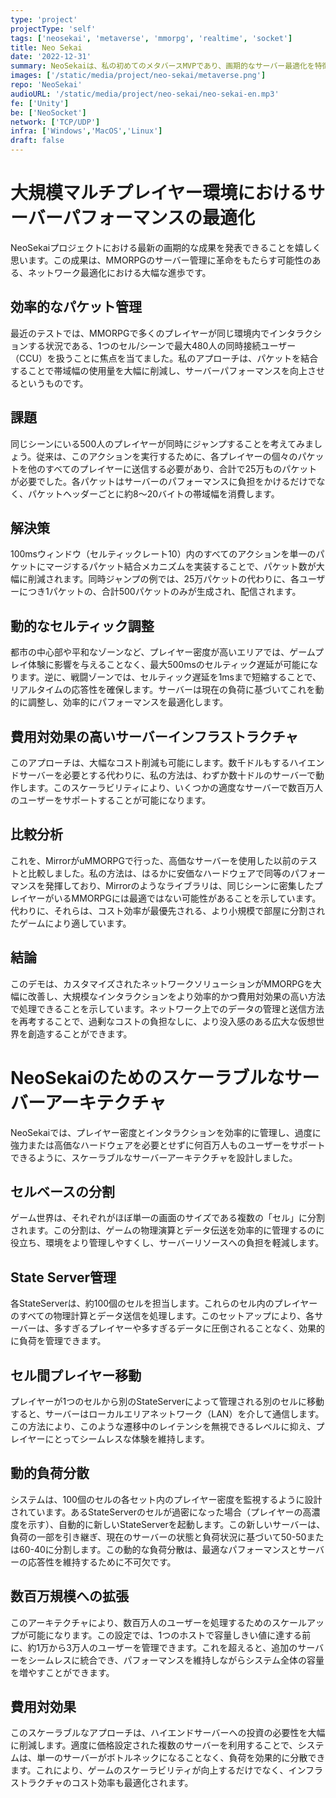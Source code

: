 ```yaml
---
type: 'project'
projectType: 'self'
tags: ['neosekai', 'metaverse', 'mmorpg', 'realtime', 'socket']
title: Neo Sekai
date: '2022-12-31'
summary: NeoSekaiは、私の初めてのメタバースMVPであり、画期的なサーバー最適化を特徴としています。パケットの組み合わせと動的な負荷分散により、数千人規模の同時接続ユーザーに対応できる、大規模かつ費用対効果の高い仮想世界を実現します。
images: ['/static/media/project/neo-sekai/metaverse.png']
repo: 'NeoSekai'
audioURL: '/static/media/project/neo-sekai/neo-sekai-en.mp3'
fe: ['Unity']
be: ['NeoSocket']
network: ['TCP/UDP']
infra: ['Windows','MacOS','Linux']
draft: false
---
```



# **大規模マルチプレイヤー環境におけるサーバーパフォーマンスの最適化**

NeoSekaiプロジェクトにおける最新の画期的な成果を発表できることを嬉しく思います。この成果は、MMORPGのサーバー管理に革命をもたらす可能性のある、ネットワーク最適化における大幅な進歩です。

<YouTubeEmbed url="https://www.youtube.com/watch?v=SSIhnSJQAHw" />

## **効率的なパケット管理**

最近のテストでは、MMORPGで多くのプレイヤーが同じ環境内でインタラクションする状況である、1つのセル/シーンで最大480人の同時接続ユーザー（CCU）を扱うことに焦点を当てました。私のアプローチは、パケットを結合することで帯域幅の使用量を大幅に削減し、サーバーパフォーマンスを向上させるというものです。

## **課題**

同じシーンにいる500人のプレイヤーが同時にジャンプすることを考えてみましょう。従来は、このアクションを実行するために、各プレイヤーの個々のパケットを他のすべてのプレイヤーに送信する必要があり、合計で25万ものパケットが必要でした。各パケットはサーバーのパフォーマンスに負担をかけるだけでなく、パケットヘッダーごとに約8〜20バイトの帯域幅を消費します。

## **解決策**

100msウィンドウ（セルティックレート10）内のすべてのアクションを単一のパケットにマージするパケット結合メカニズムを実装することで、パケット数が大幅に削減されます。同時ジャンプの例では、25万パケットの代わりに、各ユーザーにつき1パケットの、合計500パケットのみが生成され、配信されます。

## **動的なセルティック調整**

都市の中心部や平和なゾーンなど、プレイヤー密度が高いエリアでは、ゲームプレイ体験に影響を与えることなく、最大500msのセルティック遅延が可能になります。逆に、戦闘ゾーンでは、セルティック遅延を1msまで短縮することで、リアルタイムの応答性を確保します。サーバーは現在の負荷に基づいてこれを動的に調整し、効率的にパフォーマンスを最適化します。

## **費用対効果の高いサーバーインフラストラクチャ**

このアプローチは、大幅なコスト削減も可能にします。数千ドルもするハイエンドサーバーを必要とする代わりに、私の方法は、わずか数十ドルのサーバーで動作します。このスケーラビリティにより、いくつかの適度なサーバーで数百万人のユーザーをサポートすることが可能になります。

## **比較分析**

これを、MirrorがuMMORPGで行った、高価なサーバーを使用した以前のテストと比較しました。私の方法は、はるかに安価なハードウェアで同等のパフォーマンスを発揮しており、Mirrorのようなライブラリは、同じシーンに密集したプレイヤーがいるMMORPGには最適ではない可能性があることを示しています。代わりに、それらは、コスト効率が最優先される、より小規模で部屋に分割されたゲームにより適しています。

## **結論**

このデモは、カスタマイズされたネットワークソリューションがMMORPGを大幅に改善し、大規模なインタラクションをより効率的かつ費用対効果の高い方法で処理できることを示しています。ネットワーク上でのデータの管理と送信方法を再考することで、過剰なコストの負担なしに、より没入感のある広大な仮想世界を創造することができます。

# **NeoSekaiのためのスケーラブルなサーバーアーキテクチャ**

NeoSekaiでは、プレイヤー密度とインタラクションを効率的に管理し、過度に強力または高価なハードウェアを必要とせずに何百万人ものユーザーをサポートできるように、スケーラブルなサーバーアーキテクチャを設計しました。

## **セルベースの分割**

ゲーム世界は、それぞれがほぼ単一の画面のサイズである複数の「セル」に分割されます。この分割は、ゲームの物理演算とデータ伝送を効率的に管理するのに役立ち、環境をより管理しやすくし、サーバーリソースへの負担を軽減します。

## **State Server管理**

各StateServerは、約100個のセルを担当します。これらのセル内のプレイヤーのすべての物理計算とデータ送信を処理します。このセットアップにより、各サーバーは、多すぎるプレイヤーや多すぎるデータに圧倒されることなく、効果的に負荷を管理できます。

## **セル間プレイヤー移動**

プレイヤーが1つのセルから別のStateServerによって管理される別のセルに移動すると、サーバーはローカルエリアネットワーク（LAN）を介して通信します。この方法により、このような遷移中のレイテンシを無視できるレベルに抑え、プレイヤーにとってシームレスな体験を維持します。

## **動的負荷分散**

システムは、100個のセルの各セット内のプレイヤー密度を監視するように設計されています。あるStateServerのセルが過密になった場合（プレイヤーの高濃度を示す）、自動的に新しいStateServerを起動します。この新しいサーバーは、負荷の一部を引き継ぎ、現在のサーバーの状態と負荷状況に基づいて50-50または60-40に分割します。この動的な負荷分散は、最適なパフォーマンスとサーバーの応答性を維持するために不可欠です。

## **数百万規模への拡張**

このアーキテクチャにより、数百万人のユーザーを処理するためのスケールアップが可能になります。この設定では、1つのホストで容量しきい値に達する前に、約1万から3万人のユーザーを管理できます。これを超えると、追加のサーバーをシームレスに統合でき、パフォーマンスを維持しながらシステム全体の容量を増やすことができます。

## **費用対効果**

このスケーラブルなアプローチは、ハイエンドサーバーへの投資の必要性を大幅に削減します。適度に価格設定された複数のサーバーを利用することで、システムは、単一のサーバーがボトルネックになることなく、負荷を効果的に分散できます。これにより、ゲームのスケーラビリティが向上するだけでなく、インフラストラクチャのコスト効率も最適化されます。